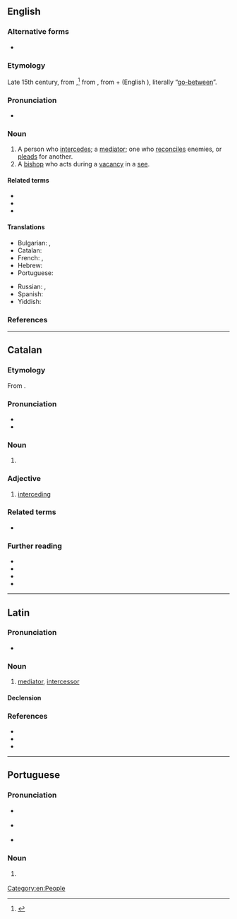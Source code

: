 ==English==

===Alternative forms===
* {{l|en|intercessour}} {{qualifier|obsolete}}

===Etymology===
Late 15th century, from {{etyl|la|en}} {{m|la|intercessor}},<ref>{{R:Online Etymology Dictionary}}</ref> from {{etyl|la|en}} {{m|la|intercēdō}}, from {{m|la|inter||between}} + {{m|la|cēdō||I go}} (English {{m|en|cede}}), literally “[[go-between]]”.

===Pronunciation===
* {{IPA|lang=en|/ˈɪntə(ɹ)ˌsɛsə(ɹ)/}}

===Noun===
{{en-noun}}

# A person who [[intercede]]s; a [[mediator]]; one who [[reconcile]]s enemies, or [[plead]]s for another.
# A [[bishop]] who acts during a [[vacancy]] in a [[see]].

====Related terms====
* {{l|en|intercede}}
* {{l|en|intercession}}
* {{l|en|intercessory}}

====Translations====
{{trans-top|one who intercedes}}
* Bulgarian: {{t+|bg|посредник|m}}, {{t+|bg|застъпник|m}}
* Catalan: {{t|ca|intercessor|m}}
* French: {{t+|fr|intercesseur|m}}, {{t|fr|intercessrice|f}}
* Hebrew: {{t|he|שְׁתַדְּלָן|m|tr=sh'tadlán}}
* Portuguese: {{t+|pt|intercessor|m}}
{{trans-mid}}
* Russian: {{t+|ru|посре́дник|m}}, {{t+|ru|посре́дница|f}}
* Spanish: {{t|es|intercesor|m}}
* Yiddish: {{t|yi|שתּדלן|m|tr=shtadlen}}
{{trans-bottom}}

===References===
<references/>

[[Category:en:People]]

----

==Catalan==

===Etymology===
From {{der|ca|la|intercessor}}.

===Pronunciation===
* {{ca-IPA}}
* {{hyphenation|in|ter|ces|sor|lang=ca}}

===Noun===
{{ca-noun|m|f=intercessora}}

# {{l|en|intercessor}} {{gloss|one who intercedes}}

===Adjective===
{{ca-adj}}

# [[interceding]] {{gloss|that intercedes}}

===Related terms===
* {{l|ca|intercedir}}

===Further reading===
* {{R:IEC2}}
* {{R:GDLC}}
* {{R:DNV}}
* {{R:DCVB}}

----

==Latin==

===Pronunciation===
* {{la-IPA|intercessor}}

===Noun===
{{la-noun|intercessor|intercessōris|m|third|f=intercestrīx}}

# [[mediator]], [[#English|intercessor]]

====Declension====
{{la-ndecl|intercessor<3>}}

===References===
* {{R:L&S}}
* {{R:Elementary Lewis}}
* {{R:du Cange}}

----

==Portuguese==

===Pronunciation===
* {{a|BR}} {{IPA|/ĩteʁseˈso(ʁ)/|lang=pt}}
* {{a|PT}} {{IPA|/ĩtɨɾseˈsoɾ/|lang=pt}}
* {{hyphenation|in|ter|ces|sor|lang=pt}}

===Noun===
{{pt-noun|m|f=intercessora}}

# {{l|en|intercessor}} {{gloss|one who intercedes}}